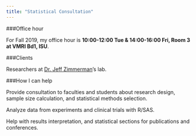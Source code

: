 ```yaml
---
title: "Statistical Consultation"
---
```


###Office hour

For Fall 2019, my office hour is **10:00-12:00 Tue & 14:00-16:00 Fri, Room 3 at VMRI Bd1, ISU**.

###Clients

Researchers at [Dr. Jeff Zimmerman](https://vetmed.iastate.edu/users/jjzimm)'s lab.

###How I can help

Provide consultation to faculties and students about research design, sample size calculation, and statistical methods selection.

Analyze data from experiments and clinical trials with R/SAS.

Help with results interpretation, and statistical sections for publications and conferences.

